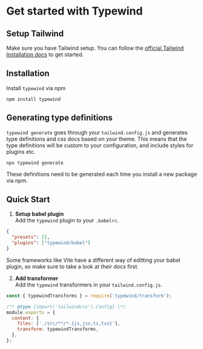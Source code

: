 
# Get started with Typewind

## Setup Tailwind

Make sure you have Tailwind setup. You can follow the [official Tailwind Installation docs](https://tailwindcss.com/docs/installation) to get started.

## Installation

Install `typewind` via npm

```fish filename="Terminal" copy
npm install typewind
```

## Generating type definitions

`typewind generate` goes through your `tailwind.config.js` and generates type definitions and css docs based on your theme. This means that the type definitions will be custom to your configuration, and include styles for plugins etc.

```fish filename="Terminal" copy
npx typewind generate
```

<Callout>
  These definitions need to be generated each time you install a new package via
  npm.
</Callout>

## Quick Start

1. **Setup babel plugin**
   <br />
   Add the `typewind` plugin to your `.babelrc`.

```json filename=".babelrc" copy {3}
{
  "presets": [],
  "plugins": ["typewind/babel"]
}
```

<Callout type="info">
  Some frameworks like Vite have a different way of editting your babel plugin,
  so make sure to take a look at their docs first.
</Callout>

2. **Add transformer**
   <br />
   Add the `typewind` transformers in your `tailwind.config.js`.

```js /typewindTransforms/ filename="tailwind.config.js" copy
const { typewindTransforms } = require('typewind/transform');

/** @type {import('tailwindcss').Config} \*/
module.exports = {
  content: {
    files: ['./src/**/*.{js,jsx,ts,tsx}'],
    transform: typewindTransforms,
  },
};
```

